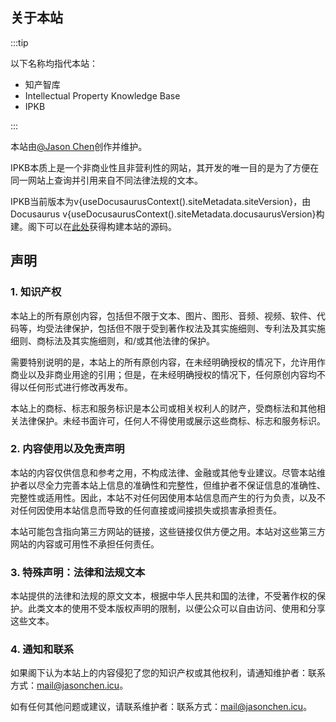 


<PosterCover/>

## 关于本站

:::tip

以下名称均指代本站：
+ 知产智库
+ Intellectual Property Knowledge Base
+ IPKB

:::

本站由[@Jason Chen](https://github.com/n1cogrv)创作并维护。

IPKB本质上是一个非商业性且非营利性的网站，其开发的唯一目的是为了方便在同一网站上查询并引用来自不同法律法规的文本。

IPKB当前版本为v{useDocusaurusContext().siteMetadata.siteVersion}，由Docusaurus v{useDocusaurusContext().siteMetadata.docusaurusVersion}构建。阁下可以在[此处](https://github.com/n1cogrv/ipkb)获得构建本站的源码。

## 声明

### 1. 知识产权

本站上的所有原创内容，包括但不限于文本、图片、图形、音频、视频、软件、代码等，均受法律保护，包括但不限于受到著作权法及其实施细则、专利法及其实施细则、商标法及其实施细则，和/或其他法律的保护。

需要特别说明的是，本站上的所有原创内容，在未经明确授权的情况下，允许用作商业以及非商业用途的引用；但是，在未经明确授权的情况下，任何原创内容均不得以任何形式进行修改再发布。

本站上的商标、标志和服务标识是本公司或相关权利人的财产，受商标法和其他相关法律保护。未经书面许可，任何人不得使用或展示这些商标、标志和服务标识。

### 2. 内容使用以及免责声明

本站的内容仅供信息和参考之用，不构成法律、金融或其他专业建议。尽管本站维护者以尽全力完善本站上信息的准确性和完整性，但维护者不保证信息的准确性、完整性或适用性。因此，本站不对任何因使用本站信息而产生的行为负责，以及不对任何因使用本站信息而导致的任何直接或间接损失或损害承担责任。

本站可能包含指向第三方网站的链接，这些链接仅供方便之用。本站对这些第三方网站的内容或可用性不承担任何责任。

### 3. 特殊声明：法律和法规文本

本站提供的法律和法规的原文文本，根据中华人民共和国的法律，不受著作权的保护。此类文本的使用不受本版权声明的限制，以便公众可以自由访问、使用和分享这些文本。

### 4. 通知和联系

如果阁下认为本站上的内容侵犯了您的知识产权或其他权利，请通知维护者：联系方式：[mail@jasonchen.icu](mailto:mail@jasonchen.icu?subject=!COPYRIGHT_NOTICE!)。

如有任何其他问题或建议，请联系维护者：联系方式：[mail@jasonchen.icu](mailto:mail@jasonchen.icu)。
